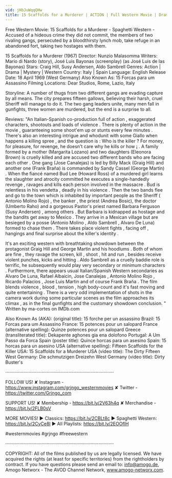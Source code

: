 ```yaml
---
vid: jHbJuWqqQHw
title: 15 Scaffolds for a Murderer | ACTION | Full Western Movie | Drama | Cowboy Film | English
---
```


Free Western Movie: 15 Scaffolds for a Murderer - Spaghetti Western - Accused of a hideous crime they did not commit, the members of two rivaling gangs, persecuted by a bloodthirsty lynch mob, take refuge in an abandoned fort, taking two hostages with them. 

15 Scaffolds for a Murderer (1967)
Director: Nunzio Malasomma
Writers: Mario di Nardo (story), José Luis Bayonas (screenplay) (as José Luis de las Bayonas)
Stars: Craig Hill, Susy Andersen, Aldo Sambrell 
Genres: Action | Drama | Mystery | Western 
Country: Italy | Spain
Language: English
Release Date: 18 April 1969 (West Germany) 
Also Known As: 15 Forcas para um Assassino 
Filming Locations: Dear Studios, Rome, Lazio, Italy 

Storyline:
A number of thugs from two different gangs are evading capture by all means. The city prepares fifteen gallows, believing their harsh, cruel Sheriff will manage to do it. The two gang leaders unite, many men fall in gunfights, three women are murdered, but the end is a surprise to all.

Reviews:
"An Italian-Spanish co-production full of action , exaggerated characters, shootouts and loads of violence . There is plenty of action in the movie , guaranteeing some shoot'em up or stunts every few minutes . There's also an interesting intrigue and whodunit with some Giallo when happens a killing spree , and the question is : Who is the killer ? For money, for pleasure, for revenge, he doesn't care why he kills or how ¡ . A family formed by a mother (Margarita Lozano) and two daughters (Eleonora Brown) is cruelly killed and are accused two different bands who are facing each other . One gang (Jose Canalejas) is led by Billy Mack (Graig Hill) and another one (Frank Braña) is commanded by Sandy Cassel (George Martin) . When the fiancé named Bud Lee (Howard Ross) of a murdered girl learns the slaughter and atrocity committed he executes a single-handedly revenge , ravages and kills each person involved in the massacre . Bud is relentless in his vendetta , deadly in his violence . Then the two bands flee and go to the town which is inhabited by important people as the Sheriff ( Antonio Molino Rojo) , the banker , the priest (Andrea Bosic), the doctor (Umberto Raho) and a gorgeous Pastor's priest named Barbara Ferguson (Susy Andersen) , among others . But Barbara is kidnapped as hostage and the bandits get away to Mexico . They arrive in a Mexican village but are besieged by a posse (Antonio Molino , Aldo Sambrell , Alvaro De Luna) formed to chase them . There takes place violent fights , facing off , hangings and final surprise about the killer's identity .

It's an exciting western with breathtaking showdown between the protagonist Graig Hill and George Martin and his hoodlums . Both of whom are fine , they ravage the screen, kill , shoot , hit and run , besides receive violent punches, kicks and hitting . Aldo Sambrell as a cruelly baddie role is terrific, he subsequently would play very secondary or minimum characters . Furthermore, there appears usual Italian/Spanish Western secondaries as Alvaro De Luna, Rafael Albaicin, Jose Canalejas , Antonio Molino Rojo , Ricardo Palacios , Jose Luis Martin and of course Frank Braña . The film blends violence , blood , tension , high body-count and it's fast moving and quite entertaining . There is a very odd implementation of shots in the camera work during some particular scenes as the film approaches its climax , as in the final gunfights and the customary showdown conclusion. " Written by ma-cortes on IMDb.com

Also Known As (AKA):
(original title): 15 forche per un assassino
Brazil: 15 Forcas para um Assassino
France: 15 potences pour un salopard
France (alternative spelling): Quinze potences pour un salopard
Greece (transliterated title): Dekapente aghones gia ena dolofono
Portugal: A Um Passo da Forca
Spain (poster title): Quince horcas para un asesino
Spain: 15 horcas para un asesino
USA (alternative spelling): Fifteen Scaffolds for the Killer
USA: 15 Scaffolds for a Murderer
USA (video title): The Dirty Fifteen
West Germany: Die schmutzigen Dreizehn
West Germany (video title): Dirty Buster's

····················································································

FOLLOW US!
✘ Instagram - https://www.instagram.com/grjngo_westernmovies
✘ Twitter - https://twitter.com/Grjngo_com

SUPPORT US!
✘ Membership - https://bit.ly/2V63h4q
✘ Merchandise - https://bit.ly/2FLB0sV

MORE MOVIES! 
► Classics: https://bit.ly/2CBLt8c 
► Spaghetti Western: https://bit.ly/2CyCe8I 
► All Playlists: https://bit.ly/2EOOfIH 

#westernmovies #grjngo #freewestern

····················································································

COPYRIGHT: All of the films published by us are legally licensed. We have acquired the rights (at least for specific territories) from the rightholders by contract. If you have questions please send an email to: info@amogo.de, Amogo Networx - The AVOD Channel Network, www.amogo-networx.com.